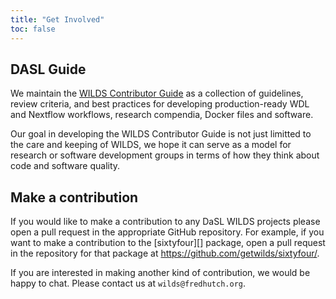 ```yaml
---
title: "Get Involved"
toc: false
---
```


## DASL Guide

We maintain the [WILDS Contributor Guide][guide] as a collection of guidelines,
review criteria, and best practices for developing production-ready WDL and 
Nextflow workflows, research compendia, Docker files and software.

Our goal in developing the WILDS Contributor Guide is not just limitted to the
care and keeping of WILDS, we hope it can serve as a model for research or
software development groups in terms of how they think about code and software
quality.


## Make a contribution

If you would like to make a contribution to any DaSL WILDS projects please open 
a pull request in the appropriate GitHub repository. For example, if you want to 
make a contribution to the [sixtyfour][] package, open a pull request in 
the repository for that package at <https://github.com/getwilds/sixtyfour/>.

If you are interested in making another kind of contribution, we would be happy
to chat. Please contact us at `wilds@fredhutch.org`.

[guide]: https://getwilds.org/guide/
[six]: https://github.com/getwilds/sixtyfour/
